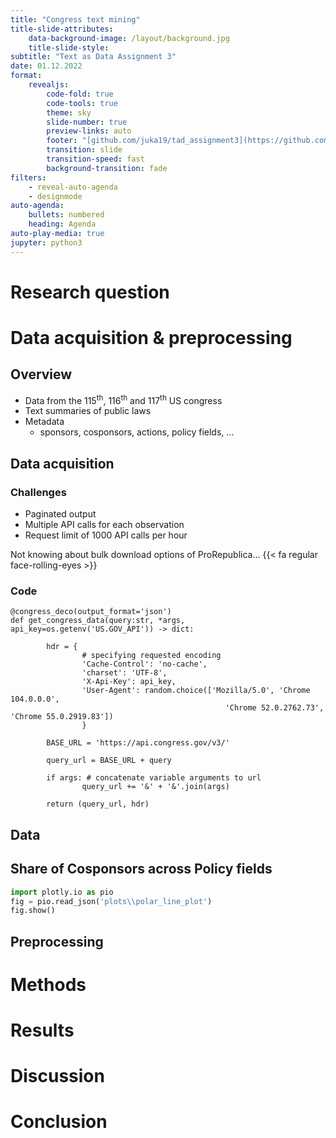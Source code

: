 ```yaml
---
title: "Congress text mining"
title-slide-attributes:
    data-background-image: /layout/background.jpg
    title-slide-style: 
subtitle: "Text as Data Assignment 3"
date: 01.12.2022
format:
    revealjs:
        code-fold: true
        code-tools: true
        theme: sky
        slide-number: true
        preview-links: auto
        footer: "[github.com/juka19/tad_assignment3](https://github.com/juka19/tad_assignment3)"
        transition: slide
        transition-speed: fast
        background-transition: fade
filters:
    - reveal-auto-agenda
    - designmode
auto-agenda:
    bullets: numbered
    heading: Agenda
auto-play-media: true
jupyter: python3
---
```



# Research question

# Data acquisition & preprocessing

## Overview
- Data from the 115^th^, 116^th^ and 117^th^ US congress 
- Text summaries of public laws
- Metadata
    - sponsors, cosponsors, actions, policy fields, ...

## Data acquisition 

::: {.panel-tabset}
 
### Challenges 
- Paginated output
- Multiple API calls for each observation
- Request limit of 1000 API calls per hour

[Not knowing about bulk download options of ProRepublica... {{< fa regular face-rolling-eyes >}}]{.fragment}

### Code

```.python
@congress_deco(output_format='json')
def get_congress_data(query:str, *args, api_key=os.getenv('US.GOV_API')) -> dict:
        
        hdr = {
                # specifying requested encoding
                'Cache-Control': 'no-cache',
                'charset': 'UTF-8',
                'X-Api-Key': api_key,
                'User-Agent': random.choice(['Mozilla/5.0', 'Chrome 104.0.0.0', 
                                                'Chrome 52.0.2762.73', 'Chrome 55.0.2919.83'])
                }
        
        BASE_URL = 'https://api.congress.gov/v3/'
        
        query_url = BASE_URL + query
        
        if args: # concatenate variable arguments to url
                query_url += '&' + '&'.join(args)
                        
        return (query_url, hdr)
```

:::

## Data

## Share of Cosponsors across Policy fields

```python
import plotly.io as pio
fig = pio.read_json('plots\\polar_line_plot')
fig.show()
```

## Preprocessing

# Methods

# Results

# Discussion

# Conclusion
